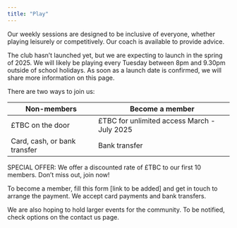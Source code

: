 ```yaml
---
title: "Play"
---
```


Our weekly sessions are designed to be inclusive of everyone, whether playing leisurely or competitively. Our coach is available to provide advice.

The club hasn't launched yet, but we are expecting to launch in the spring of 2025. We will likely be playing every Tuesday between 8pm and 9.30pm outside of school holidays. As soon as a launch date is confirmed, we will share more information on this page.

There are two ways to join us:

| Non-members  | Become a member |
| -------- | ------- |
| £TBC on the door  | £TBC for unlimited access March - July 2025 |
| Card, cash, or bank transfer | Bank transfer |


SPECIAL OFFER: We offer a discounted rate of £TBC to our first 10 members. Don’t miss out, join now! 

To become a member, fill this form [link to be added] and get in touch to arrange the payment. We accept card payments and bank transfers.

We are also hoping to hold larger events for the community. To be notified, check options on the contact us page.
